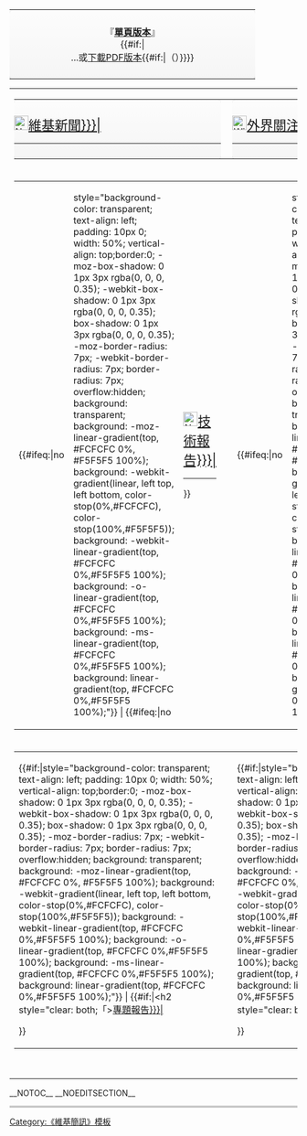 <div id="wpSignpost" class="hslice">
<div class="entry-title" style="display:none; ">維基簡-{}-訊</div>
<div class="entry-content">
<div class='instapaper_body'>

{| style="width: 99%; table-layout: fixed;"
|-
| style="background-color: transparent; text-align: center; padding: 10px 0; width: 50%; vertical-align: top;border:0; -moz-box-shadow: 0 1px 3px rgba(0, 0, 0, 0.35); -webkit-box-shadow: 0 1px 3px rgba(0, 0, 0, 0.35); box-shadow: 0 1px 3px rgba(0, 0, 0, 0.35); -moz-border-radius: 7px; -webkit-border-radius: 7px; border-radius: 7px; overflow:hidden; background: transparent; background: -moz-linear-gradient(top, #FCFCFC 0%, #F5F5F5 100%); background: -webkit-gradient(linear, left top, left bottom, color-stop(0%,#FCFCFC), color-stop(100%,#F5F5F5)); background: -webkit-linear-gradient(top, #FCFCFC 0%,#F5F5F5 100%); background: -o-linear-gradient(top, #FCFCFC 0%,#F5F5F5 100%); background: -ms-linear-gradient(top, #FCFCFC 0%,#F5F5F5 100%); background: linear-gradient(top, #FCFCFC 0%,#F5F5F5 100%);" | 
{{HideH|Head=<big><big>點選此觀看單頁完整版本</big></big>|HeadStyle=border: 2px solid ; background: ; padding: 1em; -moz-border-radius: 5px; -webkit-border-radius: 5px;|ContentStyle=border:solid 1px ; background:#FFFF9B ; padding: 1em; -moz-border-radius: 5px; -webkit-border-radius: 5px; border-top:none;}}
『'''[[Wikipedia:维基简讯/{{{date}}}/單頁版本|單頁版本]]'''』<BR>
{{Wikipedia:维基简讯/{{{date}}}/單頁版本}}
{{HideF}}
{{#if:{{{PDF|}}}|<br/>...或[[:{{{PDF}}}|下載PDF版本]]{{#if:{{{PDFdetail|}}}|（{{{PDFdetail|}}}）}}}}
|} 
{| width="99%"
|-
|<!-- 正文開始 -->
{| style="width: 100%; table-layout: fixed;"
|-
| style="background-color: transparent; text-align: left; padding: 10px 0; width: 50%; vertical-align: top;border:0; -moz-box-shadow: 0 1px 3px rgba(0, 0, 0, 0.35); -webkit-box-shadow: 0 1px 3px rgba(0, 0, 0, 0.35); box-shadow: 0 1px 3px rgba(0, 0, 0, 0.35); -moz-border-radius: 7px; -webkit-border-radius: 7px; border-radius: 7px; overflow:hidden; background: transparent; background: -moz-linear-gradient(top, #FCFCFC 0%, #F5F5F5 100%); background: -webkit-gradient(linear, left top, left bottom, color-stop(0%,#FCFCFC), color-stop(100%,#F5F5F5)); background: -webkit-linear-gradient(top, #FCFCFC 0%,#F5F5F5 100%); background: -o-linear-gradient(top, #FCFCFC 0%,#F5F5F5 100%); background: -ms-linear-gradient(top, #FCFCFC 0%,#F5F5F5 100%); background: linear-gradient(top, #FCFCFC 0%,#F5F5F5 100%);" | 
[[File:Newspaper Cover.svg|25px|link=]]<big><big>[[Wikipedia:维基简讯/{{{date}}}/{{{1|維基新聞}}}|{{{1|維基消息}}}]]</big></big>
----
{{Wikipedia:维基简讯/{{{date}}}/{{{1|維基新聞}}}/提要}}
| &nbsp;
| style="background-color: transparent; text-align: left; padding: 10px 0; width: 50%; vertical-align: top;border:0; -moz-box-shadow: 0 1px 3px rgba(0, 0, 0, 0.35); -webkit-box-shadow: 0 1px 3px rgba(0, 0, 0, 0.35); box-shadow: 0 1px 3px rgba(0, 0, 0, 0.35); -moz-border-radius: 7px; -webkit-border-radius: 7px; border-radius: 7px; overflow:hidden; background: transparent; background: -moz-linear-gradient(top, #FCFCFC 0%, #F5F5F5 100%); background: -webkit-gradient(linear, left top, left bottom, color-stop(0%,#FCFCFC), color-stop(100%,#F5F5F5)); background: -webkit-linear-gradient(top, #FCFCFC 0%,#F5F5F5 100%); background: -o-linear-gradient(top, #FCFCFC 0%,#F5F5F5 100%); background: -ms-linear-gradient(top, #FCFCFC 0%,#F5F5F5 100%); background: linear-gradient(top, #FCFCFC 0%,#F5F5F5 100%);" | 
[[File:Wiki-help.png|25px|link=]]<big><big>[[Wikipedia:维基简讯/{{{date}}}/{{{2|外界關注}}}|{{{2|外界關注}}}]]</big></big>
----
{{Wikipedia:维基简讯/{{{date}}}/{{{2|外界關注}}}/提要}}
|}
|-
|
{| style="width: 100%; table-layout: fixed;"
|-
| {{#ifeq:{{{3|}}}|no||style="background-color: transparent; text-align: left; padding: 10px 0; width: 50%; vertical-align: top;border:0; -moz-box-shadow: 0 1px 3px rgba(0, 0, 0, 0.35); -webkit-box-shadow: 0 1px 3px rgba(0, 0, 0, 0.35); box-shadow: 0 1px 3px rgba(0, 0, 0, 0.35); -moz-border-radius: 7px; -webkit-border-radius: 7px; border-radius: 7px; overflow:hidden; background: transparent; background: -moz-linear-gradient(top, #FCFCFC 0%, #F5F5F5 100%); background: -webkit-gradient(linear, left top, left bottom, color-stop(0%,#FCFCFC), color-stop(100%,#F5F5F5)); background: -webkit-linear-gradient(top, #FCFCFC 0%,#F5F5F5 100%); background: -o-linear-gradient(top, #FCFCFC 0%,#F5F5F5 100%); background: -ms-linear-gradient(top, #FCFCFC 0%,#F5F5F5 100%); background: linear-gradient(top, #FCFCFC 0%,#F5F5F5 100%);"}} |
{{#ifeq:{{{3|}}}|no||[[File:Noto Emoji Oreo 1f4c4.svg|25px|link=]]<big><big>[[Wikipedia:维基简讯/{{{date}}}/{{{3|技術報告}}}|{{{3|技術報告}}}]]</big></big>
----
{{Wikipedia:维基简讯/{{{date}}}/{{{3|技術報告}}}/提要}}}}
| &nbsp;
| {{#ifeq:{{{4|}}}|no||style="background-color: transparent; text-align: left; padding: 10px 0; width: 50%; vertical-align: top;border:0; -moz-box-shadow: 0 1px 3px rgba(0, 0, 0, 0.35); -webkit-box-shadow: 0 1px 3px rgba(0, 0, 0, 0.35); box-shadow: 0 1px 3px rgba(0, 0, 0, 0.35); -moz-border-radius: 7px; -webkit-border-radius: 7px; border-radius: 7px; overflow:hidden; background: transparent; background: -moz-linear-gradient(top, #FCFCFC 0%, #F5F5F5 100%); background: -webkit-gradient(linear, left top, left bottom, color-stop(0%,#FCFCFC), color-stop(100%,#F5F5F5)); background: -webkit-linear-gradient(top, #FCFCFC 0%,#F5F5F5 100%); background: -o-linear-gradient(top, #FCFCFC 0%,#F5F5F5 100%); background: -ms-linear-gradient(top, #FCFCFC 0%,#F5F5F5 100%); background: linear-gradient(top, #FCFCFC 0%,#F5F5F5 100%);"}} |
{{#ifeq:{{{4|}}}|no||[[File:Featured Article Star.svg|link=|25px|]] <big><big>[[Wikipedia:维基简讯/{{{date}}}/{{{4|專題報告}}}|{{{4|專題報告}}}]]</big></big>
----
{{Wikipedia:维基简讯/{{{date}}}/{{{4|專題報告}}}/提要}}}}
|}
|-
|
{| style="width: 100%; table-layout: fixed;"
|-
| {{#if:{{{5|}}}|style="background-color: transparent; text-align: left; padding: 10px 0; width: 50%; vertical-align: top;border:0; -moz-box-shadow: 0 1px 3px rgba(0, 0, 0, 0.35); -webkit-box-shadow: 0 1px 3px rgba(0, 0, 0, 0.35); box-shadow: 0 1px 3px rgba(0, 0, 0, 0.35); -moz-border-radius: 7px; -webkit-border-radius: 7px; border-radius: 7px; overflow:hidden; background: transparent; background: -moz-linear-gradient(top, #FCFCFC 0%, #F5F5F5 100%); background: -webkit-gradient(linear, left top, left bottom, color-stop(0%,#FCFCFC), color-stop(100%,#F5F5F5)); background: -webkit-linear-gradient(top, #FCFCFC 0%,#F5F5F5 100%); background: -o-linear-gradient(top, #FCFCFC 0%,#F5F5F5 100%); background: -ms-linear-gradient(top, #FCFCFC 0%,#F5F5F5 100%); background: linear-gradient(top, #FCFCFC 0%,#F5F5F5 100%);"}} |
{{#if:{{{5|}}}|<h2 style="clear: both;「>[[Wikipedia:维基简讯/{{{date}}}/{{{5|專題報告}}}|{{{5|專題報告}}}]]</h2>
{{Wikipedia:维基简讯/{{{date}}}/{{{5|專題報告}}}/提要}}}}
| &nbsp;
| {{#if:{{{6|}}}|style="background-color: transparent; text-align: left; padding: 10px 0; width: 50%; vertical-align: top;border:0; -moz-box-shadow: 0 1px 3px rgba(0, 0, 0, 0.35); -webkit-box-shadow: 0 1px 3px rgba(0, 0, 0, 0.35); box-shadow: 0 1px 3px rgba(0, 0, 0, 0.35); -moz-border-radius: 7px; -webkit-border-radius: 7px; border-radius: 7px; overflow:hidden; background: transparent; background: -moz-linear-gradient(top, #FCFCFC 0%, #F5F5F5 100%); background: -webkit-gradient(linear, left top, left bottom, color-stop(0%,#FCFCFC), color-stop(100%,#F5F5F5)); background: -webkit-linear-gradient(top, #FCFCFC 0%,#F5F5F5 100%); background: -o-linear-gradient(top, #FCFCFC 0%,#F5F5F5 100%); background: -ms-linear-gradient(top, #FCFCFC 0%,#F5F5F5 100%); background: linear-gradient(top, #FCFCFC 0%,#F5F5F5 100%);"}} |
{{#if:{{{6|}}}|<h2 style="clear: both;「>[[Wikipedia:维基简讯/{{{date}}}/{{{6|姊妹計劃}}}|{{{6|姊妹計劃}}}]]</h2>
{{Wikipedia:维基简讯/{{{date}}}/{{{6|姊妹計劃}}}/提要}}}}
|}
<!-- 正文結束 -->
|-
| <div style="width: 600px; margin: -0.8em;">&nbsp;</div> <!-- 撐開過窄的頁面 -->
|}
</div>
__NOTOC__
__NOEDITSECTION__
{{noedit0}}
</div></div>
<div style="border-top:3px double #999;">
<center>
{{Signpostticker}}
</center></div><noinclude>[[Category:《維基簡訊》模板]]</noinclude>